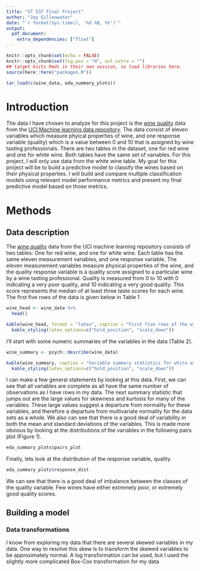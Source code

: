 ```yaml
---
title: "ST 537 Final Project"
author: "Jay Gillenwater"
date: "`r format(Sys.time(), '%d %B, %Y')`"
output:  
  pdf_document:
    extra_dependencies: ["float"]
---
```

\newpage

```r
knitr::opts_chunk$set(echo = FALSE)
knitr::opts_chunk$set(fig.pos = "H", out.extra = "")
## target knits Rmds in their own session, so load libraries here.
source(here::here("packages.R"))

```

```r
tar_load(c(wine_data, eda_summary_plots))
```

# Introduction
The data I have chosen to analyze for this project is the [wine quality](https://archive.ics.uci.edu/ml/datasets/Wine+Quality) data from the [UCI Machine learning data repository](https://archive.ics.uci.edu/ml/index.php). The data consist of eleven variables which measure phyical properties of wine, and one response variable (quality) which is a value between 0 and 10 that is assigned by wine tasting professionals. There are two tables in the dataset, one for red wine and one for white wine. Both tables have the same set of variables. For this project, I will only use data from the white wine table. My goal for this project will be to build a predictive model to classify the wines based on their physical properties. I will build and compare multiple classification models using relevant model performance metrics and present my final predictive model based on those metrics.

# Methods
## Data description
The [wine quality](https://archive.ics.uci.edu/ml/datasets/Wine+Quality) data from the UCI machine learning repository consists of two tables: One for red wine, and one for white wine. Each table has the same eleven measurement variables, and one response variable. The eleven measurement variables measure physical properties of the wine, and the quality response variable is a quality score assigned to a particular wine by a wine tasting professional. Quality is measured from 0 to 10 with 0 indicating a very poor quality, and 10 indicating a very good quality. This score represents the median of at least three taste scores for each wine. The first five rows of the data is given below in Table 1

```r

wine_head <- wine_data %>% 
  head() 

kable(wine_head, format = "latex", caption = "First five rows of the wine data set") %>% 
  kable_styling(latex_options=c("hold_position", "scale_down"))
```

I'll start with some numeric summaries of the variables in the data (Table 2).


```r

wine_summary <- psych::describe(wine_data)

kable(wine_summary, caption = "Variable summary statistics for white wine data", digits = 3, format = "latex") %>% 
  kable_styling(latex_options=c("hold_position", "scale_down"))

```

I can make a few general statements by looking at this data. First, we can see that all variables are complete as all have the same number of observations as I have rows in my data. The next summary statistic that jumps out are the large values for skewness and kurtosis for many of the variables. These large values suggest a departure from normality for these variables, and therefore a departure from multivariate normality for the data sets as a whole. We also can see that there is a good deal of variability in both the mean and standard deviations of the variables. This is made more obvious by looking at the distributions of the variables in the following pairs plot (Figure 1).

```r

eda_summary_plots$pairs_plot

```
\newpage
Finally, lets look at the distribution of the response variable, quality.  


```r
eda_summary_plots$response_dist

```

We can see that there is a good deal of imbalance between the classes of the quality variable. Few wines have either extremely poor, or extremely good quality scores. 

## Building a model
### Data transformations
I know from exploring my data that there are several skewed variables in my data. One way to resolve this skew is to transform the skewed variables to be approximately normal. A log transformation can be used, but I used the slightly more complicated Box-Cox transformation for my data